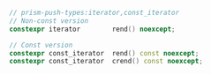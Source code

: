 ```cpp
// prism-push-types:iterator,const_iterator
// Non-const version
constexpr iterator        rend() noexcept;

// Const version
constexpr const_iterator  rend() const noexcept;
constexpr const_iterator  crend() const noexcept;
```